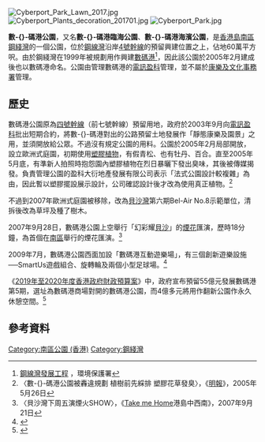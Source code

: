 {{noteTA
|T=數碼港公園
|1=鋼綫灣}}
[[File:Cyberport_Park_Lawn_2017.jpg|thumb]]
[[File:Cyberport_Plants_decoration_201701.jpg|thumb]]
[[File:Cyberport_Park.jpg|thumb]]

'''數-{}-碼港公園'''，又名'''數-{}-碼港臨海公園'''、'''數-{}-碼港海濱公園'''，是[[香港島|香港島]][[南區_(香港)|南區]][[鋼綫灣|鋼綫灣]]的一個公園，位於[[鋼線灣|鋼線灣]]沿岸[[4號幹線|4號幹線]]的預留興建位置之上，佔地60萬平方呎。由於鋼綫灣在1999年被規劃用作興建[[數碼港|數碼港]]<ref>[http://www.epd.gov.hk/eia/tc_chi/alpha/aspd_4.html 鋼線灣發展工程] {{Wayback|url=http://www.epd.gov.hk/eia/tc_chi/alpha/aspd_4.html |date=20190525025228 }}，環境保護署</ref>，因此該公園於2005年2月建成後也以數碼港命名。公園由管理數碼港的[[電訊盈科|電訊盈科]]管理，並不屬於[[康樂及文化事務署|康樂及文化事務署]]管理。

==歷史==
數碼港公園原為[[四號幹線|四號幹線]]（前七號幹線）預留用地，政府於2003年9月向[[電訊盈科|電訊盈科]]批出短期合約，將數-{}-碼港對出的公路預留土地發展作「靜態康樂及園景」之用，並須開放給公眾。不過沒有規定公園的用料。公園於2005年2月局部開放，設立歐洲式庭園，初期使用[[塑膠|塑膠]][[植物|植物]]，有假青松、也有牡丹、百合。直至2005年5月底，有準新人拍照時抱怨園內塑膠植物在烈日暴曬下發出臭味，其後被傳媒揭發。負責管理公園的盈科大衍地產發展有限公司表示「法式公園設計較複雜」為由，因此暫以塑膠擺設展示設計，公司確認設計後才改為使用真正植物。<ref>〈數-{}-碼港公園被轟違規劃 植樹前先綵排 塑膠花草發臭〉，《[[明報|明報]]》，2005年5月26日</ref>

不過到2007年歐洲式庭園被移除，改為[[貝沙灣|貝沙灣]]第六期Bel-Air No.8示範單位，清拆後改為草坪及種了樹木。

2007年9月28日，數碼港公園上空舉行「幻彩耀[[貝沙灣|貝沙]]」的[[煙花|煙花]]匯演，歷時18分鐘，為首個在[[南區_(香港)|南區]]舉行的煙花匯演。<ref>〈貝沙灣下周五演煙火SHOW〉，《[[Take_me_Home|Take me Home]]港島中西南》，2007年9月21日</ref>

2009年7月，數碼港公園西面加設「數碼港互動遊樂場」，有三個創新遊樂設施──SmartUs遊戲組合、旋轉輪及兩個小型足球場。<ref>{{Cite web |url=https://www.cyberport.hk/files/512c213253713754970027/20090730_Digital%20Playground_chi.pdf |title=數碼港引入亞洲首個室外數碼遊樂場 推廣健康創意數碼生活 數碼港 2009-07-30 |access-date=2017-02-09 |archive-date=2013-08-30 |archive-url=https://web.archive.org/web/20130830233045/http://cyberport.hk/files/512c213253713754970027/20090730_Digital%20Playground_chi.pdf |dead-url=no }}</ref>

《[[2019年至2020年度香港政府財政預算案|2019年至2020年度香港政府財政預算案]]》中，政府宣布預留55億元發展數碼港第5期，選址為數碼港商場對開的數碼港公園，而4億多元將用作翻新公園作永久休憩空間。<ref>{{cite news |title=【預算案】預留 55 億建數碼港第五期　選址現為海濱公園 |url=https://thestandnews.com/society/%E9%A0%90%E7%AE%97%E6%A1%88-%E9%A0%90%E7%95%99-55-%E5%84%84%E5%BB%BA%E6%95%B8%E7%A2%BC%E6%B8%AF%E7%AC%AC%E4%BA%94%E6%9C%9F-%E9%81%B8%E5%9D%80%E7%8F%BE%E7%82%BA%E6%B5%B7%E6%BF%B1%E5%85%AC%E5%9C%92/ |accessdate=2019-02-28 |work=立場新聞 |date=2019-02-27 |archive-date=2020-10-28 |archive-url=https://web.archive.org/web/20201028165205/https://www.thestandnews.com/society/%E9%A0%90%E7%AE%97%E6%A1%88-%E9%A0%90%E7%95%99-55-%E5%84%84%E5%BB%BA%E6%95%B8%E7%A2%BC%E6%B8%AF%E7%AC%AC%E4%BA%94%E6%9C%9F-%E9%81%B8%E5%9D%80%E7%8F%BE%E7%82%BA%E6%B5%B7%E6%BF%B1%E5%85%AC%E5%9C%92/ |dead-url=no }}</ref>

==參考資料==
<div class="references-small">
<references />
</div>

{{香港公園}}

[[Category:南區公園_(香港)|Category:南區公園 (香港)]]
[[Category:鋼綫灣|Category:鋼綫灣]]